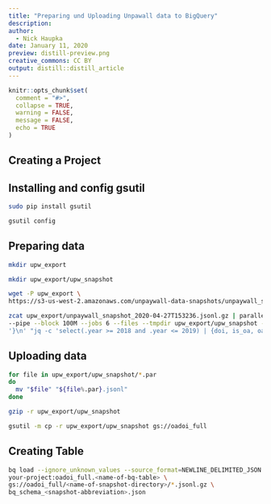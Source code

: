 ```yaml
---
title: "Preparing und Uploading Unpawall data to BigQuery"
description:
author: 
  - Nick Haupka
date: January 11, 2020
preview: distill-preview.png
creative_commons: CC BY
output: distill::distill_article
---
```


```r
knitr::opts_chunk$set(
  comment = "#>",
  collapse = TRUE,
  warning = FALSE,
  message = FALSE,
  echo = TRUE
)
```

## Creating a Project

## Installing and config gsutil

```bash
sudo pip install gsutil
```

```bash
gsutil config
```

## Preparing data

```bash
mkdir upw_export

mkdir upw_export/upw_snapshot

wget -P upw_export \
https://s3-us-west-2.amazonaws.com/unpaywall-data-snapshots/unpaywall_snapshot_2020-04-27T153236.jsonl.gz
```

```bash
zcat upw_export/unpaywall_snapshot_2020-04-27T153236.jsonl.gz | parallel \
--pipe --block 100M --jobs 6 --files --tmpdir upw_export/upw_snapshot --recend \
'}\n' "jq -c 'select(.year >= 2018 and .year <= 2019) | {doi, is_oa, oa_locations, oa_status, publisher}'"
```

## Uploading data

```bash
for file in upw_export/upw_snapshot/*.par
do
  mv "$file" "${file%.par}.jsonl"
done

gzip -r upw_export/upw_snapshot
```

```bash
gsutil -m cp -r upw_export/upw_snapshot gs://oadoi_full
```

## Creating Table

```bash
bq load --ignore_unknown_values --source_format=NEWLINE_DELIMITED_JSON \
your-project:oadoi_full.<name-of-bq-table> \
gs://oadoi_full/<name-of-snapshot-directory>/*.jsonl.gz \
bq_schema_<snapshot-abbreviation>.json
```